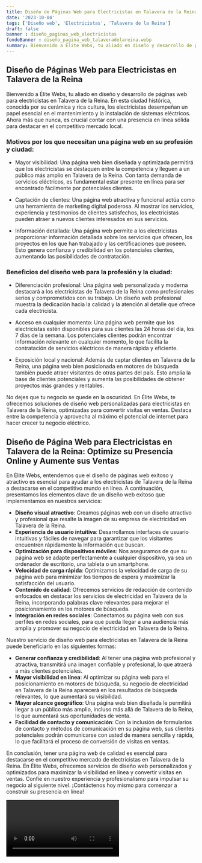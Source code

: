 ```yaml
---
title: Diseño de Páginas Web para Electricistas en Talavera de la Reina
date: '2023-10-04'
tags: ['Diseño web', 'Electricistas', 'Talavera de la Reina']
draft: false
banner : diseño_paginas_web_electricistas
fondoBanner : diseño_pagina_web_talaveradelareina.webp
summary: Bienvenido a Élite Webs, tu aliado en diseño y desarrollo de páginas web para electricistas en Talavera de la Reina. En esta ciudad histórica, conocida por su cerámica y rica cultura, los electricistas desempeñan un papel esencial en el mantenimiento y la instalación de sistemas eléctricos. Ahora más que nunca, es crucial contar con una presencia en línea sólida para destacar en el competitivo mercado local.
---
```


## Diseño de Páginas Web para Electricistas en Talavera de la Reina

Bienvenido a Élite Webs, tu aliado en diseño y desarrollo de páginas web para electricistas en Talavera de la Reina. En esta ciudad histórica, conocida por su cerámica y rica cultura, los electricistas desempeñan un papel esencial en el mantenimiento y la instalación de sistemas eléctricos. Ahora más que nunca, es crucial contar con una presencia en línea sólida para destacar en el competitivo mercado local.

### Motivos por los que necesitan una página web en su profesión y ciudad:

- Mayor visibilidad: Una página web bien diseñada y optimizada permitirá que los electricistas se destaquen entre la competencia y lleguen a un público más amplio en Talavera de la Reina. Con tanta demanda de servicios eléctricos, es fundamental estar presente en línea para ser encontrado fácilmente por potenciales clientes.

- Captación de clientes: Una página web atractiva y funcional actúa como una herramienta de marketing digital poderosa. Al mostrar los servicios, experiencia y testimonios de clientes satisfechos, los electricistas pueden atraer a nuevos clientes interesados en sus servicios.

- Información detallada: Una página web permite a los electricistas proporcionar información detallada sobre los servicios que ofrecen, los proyectos en los que han trabajado y las certificaciones que poseen. Esto genera confianza y credibilidad en los potenciales clientes, aumentando las posibilidades de contratación.

### Beneficios del diseño web para la profesión y la ciudad:

- Diferenciación profesional: Una página web personalizada y moderna destacará a los electricistas de Talavera de la Reina como profesionales serios y comprometidos con su trabajo. Un diseño web profesional muestra la dedicación hacia la calidad y la atención al detalle que ofrece cada electricista.

- Acceso en cualquier momento: Una página web permite que los electricistas estén disponibles para sus clientes las 24 horas del día, los 7 días de la semana. Los potenciales clientes podrán encontrar información relevante en cualquier momento, lo que facilita la contratación de servicios eléctricos de manera rápida y eficiente.

- Exposición local y nacional: Además de captar clientes en Talavera de la Reina, una página web bien posicionada en motores de búsqueda también puede atraer visitantes de otras partes del país. Esto amplía la base de clientes potenciales y aumenta las posibilidades de obtener proyectos más grandes y rentables.

No dejes que tu negocio se quede en la oscuridad. En Élite Webs, te ofrecemos soluciones de diseño web personalizadas para electricistas en Talavera de la Reina, optimizadas para convertir visitas en ventas. Destaca entre la competencia y aprovecha al máximo el potencial de internet para hacer crecer tu negocio eléctrico.

<GifSeo />

<Cta />

## Diseño de Página Web para Electricistas en Talavera de la Reina: Optimize su Presencia Online y Aumente sus Ventas

En Élite Webs, entendemos que el diseño de páginas web exitoso y atractivo es esencial para ayudar a los electricistas de Talavera de la Reina a destacarse en el competitivo mundo en línea. A continuación, presentamos los elementos clave de un diseño web exitoso que implementamos en nuestros servicios:

- **Diseño visual atractivo**: Creamos páginas web con un diseño atractivo y profesional que resalte la imagen de su empresa de electricidad en Talavera de la Reina.
- **Experiencia de usuario intuitiva**: Desarrollamos interfaces de usuario intuitivas y fáciles de navegar para garantizar que los visitantes encuentren rápidamente la información que buscan.
- **Optimización para dispositivos móviles**: Nos aseguramos de que su página web se adapte perfectamente a cualquier dispositivo, ya sea un ordenador de escritorio, una tableta o un smartphone.
- **Velocidad de carga rápida**: Optimizamos la velocidad de carga de su página web para minimizar los tiempos de espera y maximizar la satisfacción del usuario.
- **Contenido de calidad**: Ofrecemos servicios de redacción de contenido enfocados en destacar los servicios de electricidad en Talavera de la Reina, incorporando palabras clave relevantes para mejorar el posicionamiento en los motores de búsqueda.
- **Integración en redes sociales**: Conectamos su página web con sus perfiles en redes sociales, para que pueda llegar a una audiencia más amplia y promover su negocio de electricidad en Talavera de la Reina.

Nuestro servicio de diseño web para electricistas en Talavera de la Reina puede beneficiarlo en las siguientes formas:

- **Generar confianza y credibilidad**: Al tener una página web profesional y atractiva, transmitirá una imagen confiable y profesional, lo que atraerá a más clientes potenciales.
- **Mayor visibilidad en línea**: Al optimizar su página web para el posicionamiento en motores de búsqueda, su negocio de electricidad en Talavera de la Reina aparecerá en los resultados de búsqueda relevantes, lo que aumentará su visibilidad.
- **Mayor alcance geográfico**: Una página web bien diseñada le permitirá llegar a un público más amplio, incluso más allá de Talavera de la Reina, lo que aumentará sus oportunidades de venta.
- **Facilidad de contacto y comunicación**: Con la inclusión de formularios de contacto y métodos de comunicación en su página web, sus clientes potenciales podrán comunicarse con usted de manera sencilla y rápida, lo que facilitará el proceso de conversión de visitas en ventas.

En conclusión, tener una página web de calidad es esencial para destacarse en el competitivo mercado de electricistas en Talavera de la Reina. En Élite Webs, ofrecemos servicios de diseño web personalizados y optimizados para maximizar la visibilidad en línea y convertir visitas en ventas. Confíe en nuestro experiencia y profesionalismo para impulsar su negocio al siguiente nivel. ¡Contáctenos hoy mismo para comenzar a construir su presencia en línea!

<Video />

<CtaBot job='Electricistas' city='Talavera de la Reina'/>

<Gmaps query='Talavera de la Reina+españa+maps' />
